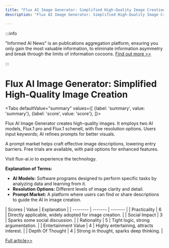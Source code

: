 ```yaml
---
title: "Flux AI Image Generator: Simplified High-Quality Image Creation"
description: "Flux AI Image Generator: Simplified High-Quality Image Creation"

---
```



:::info

"Informed AI News" is an publications aggregation platform, ensuring you only gain the most valuable information, to eliminate information asymmetry and break through the limits of information cocoons.  [Find out more >>](/)

:::

# Flux AI Image Generator: Simplified High-Quality Image Creation


<Tabs
	defaultValue="summary"
	values={[
	{label: 'summary', value: 'summary'},
	{label: 'score', value: 'score'},
]}>
<TabItem value="summary">


Flux AI Image Generator creates high-quality images. It employs two AI models, Flux.1 pro and Flux.1 schenell, with five resolution options. Users input keywords; AI refines prompts for better visuals.

A prompt market helps craft effective image descriptions, lowering entry barriers. Free trials are available, with paid options for enhanced features.

Visit flux-ai.io to experience the technology.

**Explanation of Terms:**
- **AI Models:** Software programs designed to perform specific tasks by analyzing data and learning from it.
- **Resolution Options:** Different levels of image clarity and detail.
- **Prompt Market:** A platform where users can find or share descriptions to guide the AI in image creation.
</TabItem>
<TabItem value="score">
	| Scores     | Value   | Explanation |
	| -------- | ------- | ------- |
	| Practicality  | 6    | Directly applicable, widely adopted for image creation.    |
	| Social Impact | 3     | Sparks some social discussion.    |
	| Rationality    | 5    | Tight logic, strong argumentation.    |
	| Entertainment Value    | 4    | Highly entertaining, attracts interest.    |
	| Depth Of Thought    | 4    | Strong in thought, sparks deep thinking.    |
</TabItem>
</Tabs>

[Full article>>](https://github.com/ruanyf/weekly/issues/4970)
